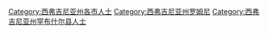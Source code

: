 [[Category:西弗吉尼亚州各市人士|Category:西弗吉尼亚州各市人士]]
[[Category:西弗吉尼亚州罗姆尼|Category:西弗吉尼亚州罗姆尼]]
[[Category:西弗吉尼亚州罕布什尔县人士|Category:西弗吉尼亚州罕布什尔县人士]]